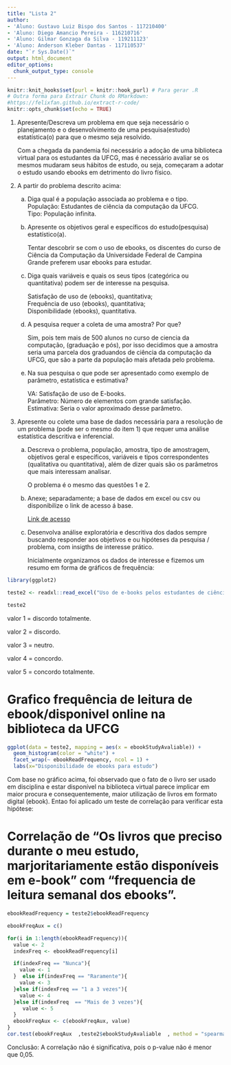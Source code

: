 ```yaml
---
title: "Lista 2"
author: 
- 'Aluno: Gustavo Luiz Bispo dos Santos - 117210400'
- 'Aluno: Diego Amancio Pereira - 116210716'
- 'Aluno: Gilmar Gonzaga da Silva - 119211123'
- 'Aluno: Anderson Kleber Dantas - 117110537'
date: "`r Sys.Date()`"
output: html_document
editor_options: 
  chunk_output_type: console
---
```


```r
knitr::knit_hooks$set(purl = knitr::hook_purl) # Para gerar .R
# Outra forma para Extrair Chunk do RMarkdown:
#https://felixfan.github.io/extract-r-code/
knitr::opts_chunk$set(echo = TRUE)
```

1) Apresente/Descreva um problema em que seja necessário o planejamento e o desenvolvimento de uma pesquisa(estudo) estatística(o) para que o mesmo seja resolvido.  

    Com a chegada da pandemia foi necessário a adoção de uma biblioteca virtual para os   estudantes da UFCG, mas é necessário avaliar se os mesmos mudaram seus hábitos de estudo, ou seja, começaram a adotar o estudo usando ebooks em detrimento do livro físico.

2) A partir do problema descrito acima:

    a) Diga qual é a população associada ao problema e o tipo.  
        População: Estudantes de ciência da computação da UFCG.  
        Tipo: População infinita.
        
    b) Apresente os objetivos geral e específicos do estudo(pesquisa) estatístico(a).  

        Tentar descobrir se com o uso de ebooks, os discentes do curso de Ciência da Computação da Universidade Federal de Campina Grande preferem usar ebooks para estudar.

    c) Diga quais variáveis e quais os seus tipos (categórica ou quantitativa) podem ser de interesse na pesquisa.

        Satisfação de uso de (ebooks), quantitativa;  
        Frequência de uso (ebooks), quantitativa;  
        Disponibilidade (ebooks), quantitativa.

    d) A pesquisa requer a coleta de uma amostra? Por que?  
    
        Sim, pois tem mais de 500 alunos no curso de ciencia da computação, (graduação e pós), por isso decidimos que a amostra seria uma parcela dos graduandos de ciência da computação da UFCG, que são a parte da população mais afetada pelo problema.

    e) Na sua pesquisa o que pode ser apresentado como exemplo de parâmetro, estatística e estimativa?

        VA: Satisfação de uso de E-books.  
        Parâmetro: Número de elementos com grande satisfação.  
        Estimativa: Seria o valor aproximado desse parâmetro.  

3) Apresente ou colete uma base de dados necessária para a resolução de um problema (pode ser o mesmo do item 1) que requer uma análise estatística descritiva e inferencial.

    a) Descreva o problema, população, amostra, tipo de amostragem, objetivos geral e específicos, variáveis e tipos correspondentes (qualitativa ou quantitativa), além de dizer quais são os parâmetros que mais interessam analisar.
    
        O problema é o mesmo das questões 1 e 2.
    b) Anexe; separadamente; a base de dados em excel ou csv ou disponibilize o link de acesso á base.
    
        [Link de acesso](https://docs.google.com/spreadsheets/d/1jRjWfcmxZGpSc55HqNKGVJooyXhJxOIiTrBUHxU25I0/edit?usp=sharing)
    c) Desenvolva análise exploratória e descritiva dos dados sempre buscando responder aos objetivos e ou hipóteses da pesquisa / problema, com insigths de interesse prático.

        Inicialmente organizamos os dados de interesse e fizemos um resumo em forma de gráficos de frequência:

```r
library(ggplot2)

teste2 <- readxl::read_excel("Uso de e-books pelos estudantes de ciência da computação da UFCG.xlsx", sheet = 1)

teste2

```
valor 1 = discordo totalmente.

valor 2 = discordo.

valor 3 = neutro.

valor 4 = concordo.

valor 5 = concordo totalmente.

# Grafico frequência de leitura de ebook/disponivel online na biblioteca da UFCG

```r
ggplot(data = teste2, mapping = aes(x = ebookStudyAvaliable)) +
  geom_histogram(color = "white") +
  facet_wrap(~ ebookReadFrequency, ncol = 1) +
  labs(x="Disponibilidade de ebooks para estudo")
```

Com base no gráfico acima, foi observado que o fato de o livro ser usado em disciplina e estar disponível na biblioteca virtual parece implicar em maior procura e consequentemente, maior utilização de livros em formato digital (ebook). Entao foi aplicado um teste de correlação para verificar esta hipótese:

# Correlação de "Os livros que preciso durante o meu estudo, marjoritariamente estão disponíveis em e-book" com "frequencia de leitura semanal dos ebooks".

```r

ebookReadFrequency = teste2$ebookReadFrequency

ebookFreqAux = c()

for(i in 1:length(ebookReadFrequency)){
  value <- 2
  indexFreq <- ebookReadFrequency[i]

  if(indexFreq == "Nunca"){
    value <- 1
  }  else if(indexFreq == "Raramente"){
    value <- 3
  }else if(indexFreq == "1 a 3 vezes"){
    value <- 4
  }else if(indexFreq  == "Mais de 3 vezes"){
     value <- 5
  }
  ebookFreqAux <- c(ebookFreqAux, value)
}
cor.test(ebookFreqAux  ,teste2$ebookStudyAvaliable  , method = "spearman", exact=FALSE) 
```

Conclusão: A correlação não é significativa, pois o p-value não é menor que 0,05.

```r


```

